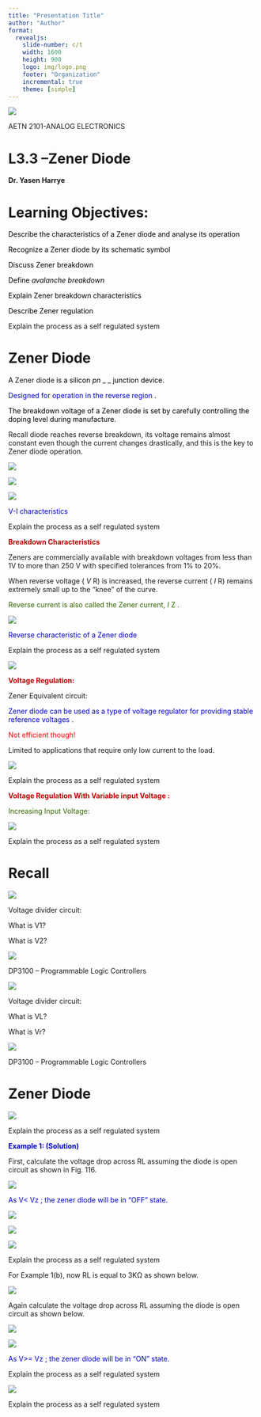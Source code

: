 ```yaml
---
title: "Presentation Title"
author: "Author"
format: 
  revealjs:
    slide-number: c/t
    width: 1600
    height: 900
    logo: img/logo.png
    footer: "Organization"
    incremental: true
    theme: [simple]
---
```

![](l3.3-zener-diode-img/l33-zener-diode_0.png)

AETN 2101\-ANALOG  ELECTRONICS

# L3.3 –Zener Diode

__Dr\. Yasen Harrye__

# Learning Objectives:

<span style="color:#000000">Describe the characteristics of a Zener diode and analyse its operation</span>

<span style="color:#000000">Recognize a Zener diode by its schematic symbol</span>

<span style="color:#000000">Discuss Zener breakdown</span>

<span style="color:#000000">Define </span>  <span style="color:#000000"> _avalanche breakdown_ </span>

<span style="color:#000000">Explain Zener breakdown characteristics</span>

<span style="color:#000000">Describe Zener regulation</span>

::: {.notes}

Explain the process as a self regulated system

:::

# Zener Diode

<span style="color:#000000">A </span> Zener diode  <span style="color:#000000">is a silicon </span>  <span style="color:#000000"> _pn_ </span>  <span style="color:#000000"> _ _ </span>  <span style="color:#000000">junction device\.</span>

<span style="color:#0000cc">Designed for operation in the reverse region</span>  <span style="color:#000000">\. </span>

<span style="color:#000000">The breakdown voltage of a Zener diode is set by carefully controlling the doping level during manufacture\.</span>

Recall diode reaches reverse breakdown\, its voltage remains almost constant even though the current changes drastically\, and this is the key to Zener diode operation\.

![](l3.3-zener-diode-img/l33-zener-diode_1.png)

![](l3.3-zener-diode-img/l33-zener-diode_2.png)

![](l3.3-zener-diode-img/l33-zener-diode_3.png)

<span style="color:#0000cc">V\-I characteristics</span>

::: {.notes}

Explain the process as a self regulated system

:::

<span style="color:#c00000"> __Breakdown Characteristics__ </span>

Zeners are commercially available with breakdown voltages from less than 1V to more than 250 V with specified tolerances from 1% to 20%\.

When reverse voltage \( _V_ R\) is increased\, the reverse current \( _I_ R\) remains extremely small up to the “knee” of the curve\.

<span style="color:#336600">Reverse current is also called the Zener current\, </span>  <span style="color:#336600"> _I_ </span>  <span style="color:#336600">Z</span>  <span style="color:#336600">\.</span>

![](l3.3-zener-diode-img/l33-zener-diode_4.png)

<span style="color:#0000cc">Reverse characteristic of a Zener</span>  <span style="color:#0000cc"> </span>  <span style="color:#0000cc">diode</span>

::: {.notes}

Explain the process as a self regulated system

:::

![](l3.3-zener-diode-img/l33-zener-diode_5.png)

<span style="color:#c00000"> __Voltage Regulation:__ </span>

Zener Equivalent circuit:

<span style="color:#0000cc">Zener diode can be used as a type of voltage regulator for providing stable reference</span>  <span style="color:#0000cc"> </span>  <span style="color:#0000cc">voltages</span> \.

<span style="color:#ff0000">Not efficient though\!</span>

Limited to applications that require only low current to the load\.

![](l3.3-zener-diode-img/l33-zener-diode_6.png)

::: {.notes}

Explain the process as a self regulated system

:::

<span style="color:#c00000"> __Voltage Regulation With Variable input Voltage :__ </span>

<span style="color:#336600">Increasing  Input Voltage:</span>

![](l3.3-zener-diode-img/l33-zener-diode_7.png)

::: {.notes}

Explain the process as a self regulated system

:::

# Recall

![](l3.3-zener-diode-img/l33-zener-diode_8.png)

Voltage divider circuit:

What is V1?

What is V2?

![](l3.3-zener-diode-img/l33-zener-diode_9.png)

DP3100 – Programmable Logic Controllers

![](l3.3-zener-diode-img/l33-zener-diode_10.png)

Voltage divider circuit:

What is VL?

What is Vr?

![](l3.3-zener-diode-img/l33-zener-diode_11.png)

DP3100 – Programmable Logic Controllers

# Zener Diode

![](l3.3-zener-diode-img/l33-zener-diode_12.png)

::: {.notes}

Explain the process as a self regulated system

:::

<span style="color:#0000cc"> __Example 1: \(Solution\)__ </span>

First\, calculate the voltage drop across RL assuming the diode is open circuit as shown in Fig\. 116\.

![](l3.3-zener-diode-img/l33-zener-diode_13.png)

<span style="color:#0000cc">As V<</span>  <span style="color:#0000cc">Vz</span>  <span style="color:#0000cc">; the </span>  <span style="color:#0000cc">zener</span>  <span style="color:#0000cc"> diode will be in “OFF” state\.</span>

![](l3.3-zener-diode-img/l33-zener-diode_14.png)

![](l3.3-zener-diode-img/l33-zener-diode_15.png)

![](l3.3-zener-diode-img/l33-zener-diode_16.png)

::: {.notes}

Explain the process as a self regulated system

:::

For Example 1\(b\)\, now RL is equal to 3KΩ as shown below\.

![](l3.3-zener-diode-img/l33-zener-diode_17.png)

Again calculate the voltage drop across RL assuming the diode is open circuit as shown below\.

![](l3.3-zener-diode-img/l33-zener-diode_18.png)

![](l3.3-zener-diode-img/l33-zener-diode_19.png)

<span style="color:#0000cc">As V>=</span>  <span style="color:#0000cc">Vz</span>  <span style="color:#0000cc">; the </span>  <span style="color:#0000cc">zener</span>  <span style="color:#0000cc"> diode will be in “ON” state\.</span>

::: {.notes}

Explain the process as a self regulated system

:::

![](l3.3-zener-diode-img/l33-zener-diode_20.png)

::: {.notes}

Explain the process as a self regulated system

:::

